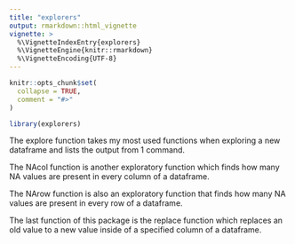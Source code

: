 ```yaml
---
title: "explorers"
output: rmarkdown::html_vignette
vignette: >
  %\VignetteIndexEntry{explorers}
  %\VignetteEngine{knitr::rmarkdown}
  %\VignetteEncoding{UTF-8}
---
```


```r
knitr::opts_chunk$set(
  collapse = TRUE,
  comment = "#>"
)
```

```r
library(explorers)
```

The explore function takes my most used functions when exploring a new dataframe and lists the output from 1 command. 

The NAcol function is another exploratory function which finds how many NA values are present in every column of a dataframe. 

The NArow function is also an exploratory function that finds how many NA values are present in every row of a dataframe. 

The last function of this package is the replace function which replaces an old value to a new value inside of a specified column of a dataframe. 
